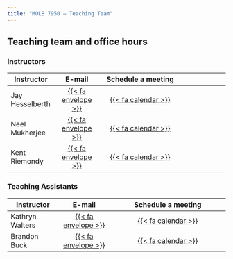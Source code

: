 ```yaml
---
title: "MOLB 7950 — Teaching Team"
---
```


## Teaching team and office hours

### Instructors

| **Instructor**        |   **E-mail**  |  **Schedule a meeting**  |
|---------------|:-------------:|:-------------------------:|:-------------:|
| Jay Hesselberth       |    <a href="mailto:jay.hesselberth@cuanschutz.edu">{{< fa envelope >}}</a>    |    <a href="http://calendly.com/jay-hesselberth">{{< fa calendar >}}</a>    |
| Neel Mukherjee        |  <a href="mailto:neelanjan.mukherjee@cuanschutz.edu">{{< fa envelope >}}</a>  |    <a href="http://calendly.com/neelanjan-mukherjee">{{< fa calendar >}}</a>  |
| Kent Riemondy         |     <a href="mailto:kent.riemondy@cuanschutz.edu">{{< fa envelope >}}</a>     |    <a href="http://calendly.com/kent-riemondy">{{< fa calendar >}}</a> |

### Teaching Assistants

| **Instructor** |                                    **E-mail**                                    | **Schedule a meeting** |
|-----------------|:---------------:|:------------------------------------:|
| Kathryn Walters | <a href="mailto:kathryn.walters@cuanschutz.edu">{{< fa envelope >}}</a> |  <a href="http://calendly.com/kathryn-walters">{{< fa calendar >}}</a> |
| Brandon Buck |  <a href="mailto:brandon.buck@cuanschutz.edu">{{< fa envelope >}}</a>  | <a href="http://calendly.com/brandon_buck">{{< fa calendar >}}</a> |
